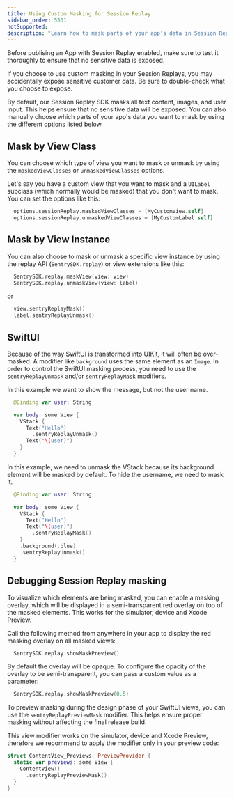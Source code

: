 ```yaml
---
title: Using Custom Masking for Session Replay
sidebar_order: 5501
notSupported:
description: "Learn how to mask parts of your app's data in Session Replay."
---
```


<Alert>
Before publising an App with Session Replay enabled, make sure to test it thoroughly to ensure that no sensitive data is exposed.

If you choose to use custom masking in your Session Replays, you may accidentally expose sensitive customer data. Be sure to double-check what you choose to expose.

</Alert>

By default, our Session Replay SDK masks all text content, images, and user input. This helps ensure that no sensitive data will be exposed. You can also manually choose which parts of your app's data you want to mask by using the different options listed below.

## Mask by View Class

You can choose which type of view you want to mask or unmask by using the `maskedViewClasses` or `unmaskedViewClasses` options.

Let's say you have a custom view that you want to mask and a `UILabel` subclass (which normally would be masked) that you don't want to mask. You can set the options like this:

```swift
  options.sessionReplay.maskedViewClasses = [MyCustomView.self]
  options.sessionReplay.unmaskedViewClasses = [MyCustomLabel.self]
```

## Mask by View Instance

You can also choose to mask or unmask a specific view instance by using the replay API (`SentrySDK.replay`) or view extensions like this:

```swift
  SentrySDK.replay.maskView(view: view)
  SentrySDK.replay.unmaskView(view: label)
```

or

```swift
  view.sentryReplayMask()
  label.sentryReplayUnmask()
```

## SwiftUI

Because of the way SwiftUI is transformed into UIKit, it will often be over-masked. A modifier like `background` uses the same element as an `Image`.
In order to control the SwiftUI masking process, you need to use the `sentryReplayUnmask` and/or `sentryReplayMask` modifiers.

In this example we want to show the message, but not the user name.

```swift
  @Binding var user: String

  var body: some View {
    VStack {
      Text("Hello")
        .sentryReplayUnmask()
      Text("\(user)")
    }
  }
```

In this example, we need to unmask the VStack because its background element will be masked by default.
To hide the username, we need to mask it.

```swift
  @Binding var user: String

  var body: some View {
    VStack {
      Text("Hello")
      Text("\(user)")
        .sentryReplayMask()
    }
    .background(.blue)
    .sentryReplayUnmask()
  }
```

## Debugging Session Replay masking

To visualize which elements are being masked, you can enable a masking overlay, which will be displayed in a semi-transparent red overlay on top of the masked elements.
This works for the simulator, device and Xcode Preview.

Call the following method from anywhere in your app to display the red masking overlay on all masked views:

```swift
  SentrySDK.replay.showMaskPreview()
```

By default the overlay will be opaque. To configure the opacity of the overlay to be semi-transparent, you can pass a custom value as a parameter:

```swift
  SentrySDK.replay.showMaskPreview(0.5)
```

To preview masking during the design phase of your SwiftUI views, you can use the `sentryReplayPreviewMask` modifier.
This helps ensure proper masking without affecting the final release build.

This view modifier works on the simulator, device and Xcode Preview, therefore we recommend to apply the modifier only in your preview code:

```swift
struct ContentView_Previews: PreviewProvider {
  static var previews: some View {
    ContentView()
      .sentryReplayPreviewMask()
  }
}
```

